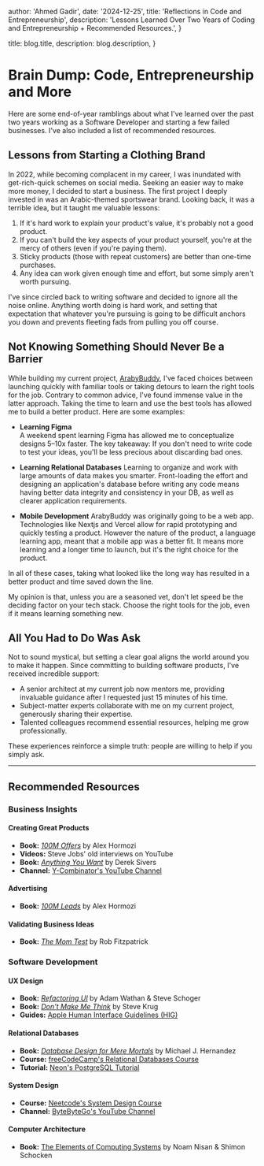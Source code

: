 
  author: 'Ahmed Gadir',
  date: '2024-12-25',
  title: 'Reflections in Code and Entrepreneurship',
  description:
    'Lessons Learned Over Two Years of Coding and Entrepreneurship + Recommended Resources.',
}

  title: blog.title,
  description: blog.description,
}


# Brain Dump: Code, Entrepreneurship and More

Here are some end-of-year ramblings about what I&apos;ve learned over the past two years working as a Software Developer and starting a few failed businesses. I&apos;ve also included a list of recommended resources.

## Lessons from Starting a Clothing Brand

In 2022, while becoming complacent in my career, I was inundated with get-rich-quick schemes on social media. Seeking an easier way to make more money, I decided to start a business. The first project I deeply invested in was an Arabic-themed sportswear brand. Looking back, it was a terrible idea, but it taught me valuable lessons:

1. If it&apos;s hard work to explain your product&apos;s value, it&apos;s probably not a good product.
2. If you can&apos;t build the key aspects of your product yourself, you&apos;re at the mercy of others (even if you&apos;re paying them).
3. Sticky products (those with repeat customers) are better than one-time purchases.
4. Any idea can work given enough time and effort, but some simply aren&apos;t worth pursuing.

I&apos;ve since circled back to writing software and decided to ignore all the noise online. Anything worth doing is hard work, and setting that expectation that whatever you&apos;re pursuing is going to be difficult anchors you down and prevents fleeting fads from pulling you off course.

## Not Knowing Something Should Never Be a Barrier

While building my current project, [ArabyBuddy](https://arabybuddy.com), I&apos;ve faced choices between launching quickly with familiar tools or taking detours to learn the right tools for the job. Contrary to common advice, I&apos;ve found immense value in the latter approach. Taking the time to learn and use the best tools has allowed me to build a better product. Here are some examples:

- **Learning Figma**  
  A weekend spent learning Figma has allowed me to conceptualize designs 5–10x faster. The key takeaway: If you don&apos;t need to write code to test your ideas, you&apos;ll be less precious about discarding bad ones.

- **Learning Relational Databases**
  Learning to organize and work with large amounts of data makes you smarter. Front-loading the effort and designing an application&apos;s database before writing any code means having better data integrity and consistency in your DB, as well as clearer application requirements.

- **Mobile Development**
  ArabyBuddy was originally going to be a web app. Technologies like Nextjs and Vercel allow for rapid prototyping and quickly testing a product. However the nature of the product, a language learning app, meant that a mobile app was a better fit. It means more learning and a longer time to launch, but it&apos;s the right choice for the product.

In all of these cases, taking what looked like the long way has resulted in a better product and time saved down the line.

My opinion is that, unless you are a seasoned vet, don&apos;t let speed be the deciding factor on your tech stack. Choose the right tools for the job, even if it means learning something new.

## All You Had to Do Was Ask

Not to sound mystical, but setting a clear goal aligns the world around you to make it happen. Since committing to building software products, I&apos;ve received incredible support:

- A senior architect at my current job now mentors me, providing invaluable guidance after I requested just 15 minutes of his time.
- Subject-matter experts collaborate with me on my current project, generously sharing their expertise.
- Talented colleagues recommend essential resources, helping me grow professionally.

These experiences reinforce a simple truth: people are willing to help if you simply ask.

---

## Recommended Resources

### Business Insights

#### Creating Great Products

- **Book:** [_100M Offers_](https://www.goodreads.com/book/show/58612786-100m-offers) by Alex Hormozi
- **Videos:** Steve Jobs&apos; old interviews on YouTube
- **Book:** [_Anything You Want_](https://www.goodreads.com/book/show/11878168-anything-you-want?from_search=true&from_srp=true&qid=49xIFbV5SQ&rank=1) by Derek Sivers
- **Channel:** [Y-Combinator&apos;s YouTube Channel](https://www.youtube.com/@ycombinator)

#### Advertising

- **Book:** [_100M Leads_](https://www.goodreads.com/book/show/196239284-100m-leads?from_search=true&from_srp=true&qid=1UvoPAopXS&rank=1) by Alex Hormozi

#### Validating Business Ideas

- **Book:** [_The Mom Test_](https://www.goodreads.com/book/show/52283963-the-mom-test?from_search=true&from_srp=true&qid=R7vLHJ3iYs&rank=1) by Rob Fitzpatrick

### Software Development

#### UX Design

- **Book:** [_Refactoring UI_](https://www.refactoringui.com/) by Adam Wathan & Steve Schoger
- **Book:** [_Don&apos;t Make Me Think_](https://www.goodreads.com/book/show/18197267-don-t-make-me-think-revisited) by Steve Krug
- **Guides:** [Apple Human Interface Guidelines (HIG)](https://developer.apple.com/design/human-interface-guidelines)

#### Relational Databases

- **Book:** [_Database Design for Mere Mortals_](https://www.goodreads.com/book/show/150062.Database_Design_for_Mere_Mortals?ref=nav_sb_ss_1_32) by Michael J. Hernandez
- **Course:** [freeCodeCamp&apos;s Relational Databases Course](https://www.freecodecamp.org/learn/relational-database/)
- **Tutorial:** [Neon&apos;s PostgreSQL Tutorial](https://neon.tech/postgresql/postgresql-tutorial/)

#### System Design

- **Course:** [Neetcode&apos;s System Design Course](https://neetcode.io/courses/system-design-for-beginners/1)
- **Channel:** [ByteByteGo&apos;s YouTube Channel](https://www.youtube.com/ByteByteGo)

#### Computer Architecture

- **Book:** [The Elements of Computing Systems](https://www.goodreads.com/book/show/910789.The_Elements_Of_Computing_Systems?ref=nav_sb_ss_1_26) by Noam Nisan & Shimon Schocken
